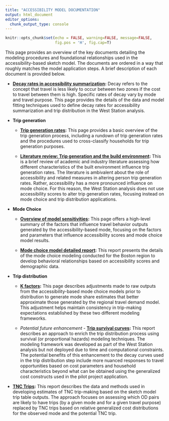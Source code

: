 ```yaml
---
title: "ACCESSIBILITY MODEL DOCUMENTATION"
output: html_document
editor_options: 
  chunk_output_type: console
---
```

```r
knitr::opts_chunk$set(echo = FALSE, warning=FALSE, message=FALSE, 
                      fig.pos = 'H', fig.cap=T)
```

This page provides an overview of the key documents detailing the modeling
procedures and foundational relationships used in the accessibility-based
sketch model. The documents are ordered in a way that roughly matches the
model application steps. A brief description of each document is provided
below.

- **[Decay rates in accessibility summarization](./NaiveEstimatorsV1.html):** 
Decay refers to the concept that travel is less likely to occur between two zones 
if the cost to travel between them is high. Specific rates of decay vary by mode 
and travel purpose. This page provides the details of the data and model fitting
techniques used to define decay rates for accessibility summarization and trip 
distribution in the West Station analysis.

- **Trip generation**
  
  - **[Trip generation rates](./TripGen.html):** This page provides a basic overview of the trip
  generation process, including a rundown of trip generation rates and the
  procedures used to cross-classify households for trip generation purposes.
  
  - **[Literature review: Trip generation and the build environment](./WhitePaper_TripGenAndBuiltEnviron.pdf):** 
  This is a brief review of academic and industry literature assessing how different
  characteristics of the built environment influence trip generation rates. The 
  literature is ambivalent about the role of accessibility and related measures 
  in altering person trip generation rates. Rather, accessibility has a more
  pronounced influence on mode choice. For this reason, the West Station analysis
  does not use accessibility scores to alter trip generation rates, focusing
  instead on mode choice and trip distribution applications.
  
- **Mode Choice**

  - **[Overview of model sensitivities](./Model_Sensitivities_Report.html):** This
  page offers a high-level summary of the factors that influence travel
  behavior outputs generated by the accessibility-based mode, focusing on the
  factors and parameters that influence accessibility scores and mode choice 
  model results.
  
  - **[Mode choice model detailed report](./Mode_Choice_Report.html):** This
  report presents the details of the mode choice modeling conducted for the
  Boston region to develop behavioral relationships based on accessibility scores
  and demographic data.
  
- **Trip distribution**

  - **[K factors](./Kfactors.html):** This page describes adjustments made to raw
  outputs from the accessibility-based mode choice models prior to distribution
  to generate mode share estimates that better approximate those generated by
  the regional travel demand model. This adjustment helps maintain 
  consistency in trip-making expectations established by these two different
  modeling frameworks.
  
  - *Potential future enhancement* - **[Trip survival curves](./TripDecayV2.html):** 
  This report describes an approach to enrich the trip distribution process
  using survival (or proportional hazards) modeling techniques. The modeling
  framework was developed as part of the West Station analysis but not deployed
  due to time and computational constraints. The potential benefits of this
  enhancement to the decay curves used in the trip distribution step include
  more nuanced responses to travel opportunities based on cost parameters and
  household characteristics beyond what can be obtained using the generalized
  cost constructs used in the pilot project application.

- **[TNC Trips](./TNC_Report.html):** This report describes the data and methods used
in developing estimates of TNC trip-making based on the sketch model trip table
outputs. The approach focuses on assessing which OD pairs are likely to have
trips (by a given mode and for a given travel purpose) replaced by TNC trips
based on relative generalized cost distributions for the observed mode and the
potential TNC trip.


